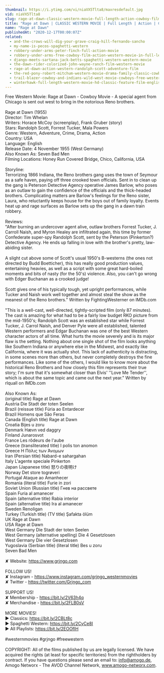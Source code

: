 ```yaml
---
thumbnail: https://i.ytimg.com/vi/niaVX5Tlta8/maxresdefault.jpg
vid: niaVX5Tlta8
slug: rage-at-dawn-classic-western-movie-full-length-action-cowboy-film-english-drama
title: "Rage at Dawn | CLASSIC WESTERN MOVIE | Full Length | Action | Cowboy Film | English | Drama"
name: "Rage at Dawn"
publishedAt: "2020-12-17T00:00:07Z"
related:
  - and-the-crows-will-dig-your-grave-craig-hill-fernando-sancho
  - my-name-is-pecos-spaghetti-western
  - robbery-under-arms-peter-finch-full-action-movie
  - robbery-under-arms-free-cowboy-film-action-western-movie-in-full-length
  - django-meets-sartana-jack-betts-spaghetti-western-western-movie
  - the-dawn-rider-colorized-john-wayne-ranch-film-western-movie
  - rage-at-dawn-action-western-randolph-scott-adventure-film
  - the-red-pony-robert-mitchum-western-movie-drama-family-classic-cowboy-film
  - trail-blazer-cowboy-and-indians-wild-west-movie-cowboys-free-western-english
  - winterhawk-full-length-western-movie-hd-classic-feature-film-english-free-full-westerns
---
```


Free Western Movie: Rage at Dawn - Cowboy Movie - A special agent from Chicago is sent out west to bring in the notorious Reno brothers.<br />
<br />
Rage at Dawn (1955)<br />
Director: Tim Whelan<br />
Writers: Horace McCoy (screenplay), Frank Gruber (story)<br />
Stars: Randolph Scott, Forrest Tucker, Mala Powers<br />
Genre: Western, Adventure, Crime, Drama, Action<br />
Country: USA<br />
Language: English<br />
Release Date: 4 November 1955 (West Germany) <br />
Also Known As: Seven Bad Men <br />
Filming Locations: Honey Run Covered Bridge, Chico, California, USA<br />
<br />
Storyline:<br />
Terrorizing 1866 Indiana, the Reno brothers gang uses the town of Seymour as a safe haven, paying off three crooked town officials. Sent in to clean up the gang is Peterson Detective Agency operative James Barlow, who poses as an outlaw to gain the confidence of the officials and the thick-headed brothers. Complicating matters are Barlow's feelings for the Reno sister, Laura, who reluctantly keeps house for the boys out of family loyalty. Events heat up and rage surfaces as Barlow sets up the gang in a dawn train robbery.<br />
<br />
Reviews:<br />
"After burning an undercover agent alive, outlaw brothers Forrest Tucker, J. Carroll Naish, and Myron Healey are infiltrated again, this time by former Confederate super-spy Randolph Scott, sent by the Peterson (Pinkerton?) Detective Agency. He ends up falling in love with the brother's pretty, law-abiding sister.<br />
<br />
A slight cut above some of Scott's usual 1950's B-westerns (the ones not directed by Budd Boetticher), this has really good production values, entertaining heavies, as well as a script with some great hard-boiled moments and bits of nasty (for the 50's) violence. Also, you can't go wrong with Edger Buchanan as a crooked judge!<br />
<br />
Scott gives one of his typically tough, yet upright performances, while Tucker and Naish work well together and almost steal the show as the meanest of the Reno brothers." Written by FightingWesterner on IMDb.com <br />
<br />
"This is a well-cast, well-directed, tightly-scripted film (only 87 minutes). The cast is amazing for what had to be a fairly low budget RKO picture from the mid-1950's; Randolph Scott was an established star while Forrest Tucker, J. Carrol Naish, and Denver Pyle were all established, talented Western performers and Edgar Buchanan was one of the best Western character actors of all time. What hurts the movie severely and is its major flaw is the setting. Nothing about one single shot of the film looks anything like Southern Indiana or anywhere else in the Midwest, and exactly like California, where it was actually shot. This lack of authenticity is distracting, in some scenes more than others, but never completely destroys the fine performances. Like some of the others, I would like to know more about the historical Reno Brothers and how closely this film represents their true story; I'm sure that it's somewhat closer than Elvis' ''Love Me Tender'', which is about the same topic and came out the next year." Written by rlquall on IMDb.com <br />
<br />
Also Known As:<br />
(original title) Rage at Dawn<br />
Austria Die Stadt der toten Seelen<br />
Brazil (reissue title) Fúria ao Entardecer<br />
Brazil Homens que São Feras<br />
Canada (English title) Rage at Dawn<br />
Croatia Bijes u zoru<br />
Denmark Hævn ved daggry<br />
Finland Junarosvot<br />
France Les rôdeurs de l'aube<br />
Greece (transliterated title) I polis ton anomon<br />
Greece Η Πόλις των Άνομων<br />
Iran (Persian title) Nabard-e sahargahan<br />
Italy L'agente speciale Pinkerton<br />
Japan (Japanese title) 怒りの夜明け<br />
Norway Det store togrøveri<br />
Portugal Ataque ao Amanhecer<br />
Romania (literal title) Furie in zori<br />
Soviet Union (Russian title) Гнев на рассвете<br />
Spain Furia al amanecer<br />
Spain (alternative title) Rabia interior<br />
Spain (alternative title) Ira al amanecer<br />
Sweden Renoligan<br />
Turkey (Turkish title) (TV title) Şafakta ölüm<br />
UK Rage at Dawn<br />
USA Rage at Dawn<br />
West Germany Die Stadt der toten Seelen<br />
West Germany (alternative spelling) Die 4 Gesetzlosen<br />
West Germany Die vier Gesetzlosen<br />
Yugoslavia (Serbian title) (literal title) Bes u zoru<br />
Seven Bad Men<br />
<br />
✘ Website: https://www.grjngo.com<br />
<br />
FOLLOW US!<br />
✘ Instagram - https://www.instagram.com/grjngo_westernmovies<br />
✘ Twitter - https://twitter.com/Grjngo_com<br />
<br />
SUPPORT US!<br />
✘ Membership - https://bit.ly/2V63h4q<br />
✘ Merchandise - https://bit.ly/2FLB0sV<br />
<br />
MORE MOVIES! <br />
► Classics: https://bit.ly/2CBLt8c <br />
► Spaghetti Western: https://bit.ly/2CyCe8I <br />
► All Playlists: https://bit.ly/2EOOfIH <br />
<br />
#westernmovies #grjngo #freewestern<br />
<br />
COPYRIGHT: All of the films published by us are legally licensed. We have acquired the rights (at least for specific territories) from the rightholders by contract. If you have questions please send an email to: info@amogo.de, Amogo Networx - The AVOD Channel Network, www.amogo-networx.com.